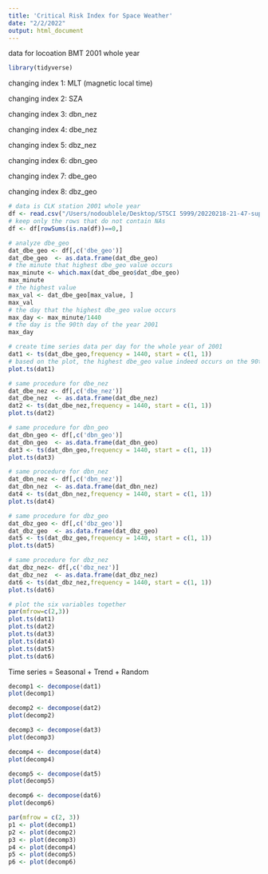 ```yaml
---
title: 'Critical Risk Index for Space Weather'
date: "2/2/2022"
output: html_document
---
```



data for locoation BMT 2001 whole year 
```r
library(tidyverse)
```


changing index 1: MLT (magnetic local time)

changing index 2: SZA

changing index 3: dbn_nez

changing index 4: dbe_nez

changing index 5: dbz_nez

changing index 6: dbn_geo

changing index 7: dbe_geo

changing index 8: dbz_geo


```r
# data is CLK station 2001 whole year 
df <- read.csv("/Users/nodoublele/Desktop/STSCI 5999/20220218-21-47-supermag.csv", header = T)
# keep only the rows that do not contain NAs
df <- df[rowSums(is.na(df))==0,]
```


```r
# analyze dbe_geo
dat_dbe_geo <- df[,c('dbe_geo')]
dat_dbe_geo  <- as.data.frame(dat_dbe_geo) 
# the minute that highest dbe_geo value occurs
max_minute <- which.max(dat_dbe_geo$dat_dbe_geo)
max_minute
# the highest value
max_val <- dat_dbe_geo[max_value, ]
max_val
# the day that the highest dbe_geo value occurs
max_day <- max_minute/1440
# the day is the 90th day of the year 2001
max_day
```

```r
# create time series data per day for the whole year of 2001
dat1 <- ts(dat_dbe_geo,frequency = 1440, start = c(1, 1))
# based on the plot, the highest dbe_geo value indeed occurs on the 90th day of 2001
plot.ts(dat1)
```



```r
# same procedure for dbe_nez
dat_dbe_nez <- df[,c('dbe_nez')]
dat_dbe_nez  <- as.data.frame(dat_dbe_nez)
dat2 <- ts(dat_dbe_nez,frequency = 1440, start = c(1, 1))
plot.ts(dat2)
```


```r
# same procedure for dbn_geo
dat_dbn_geo <- df[,c('dbn_geo')]
dat_dbn_geo  <- as.data.frame(dat_dbn_geo)
dat3 <- ts(dat_dbn_geo,frequency = 1440, start = c(1, 1))
plot.ts(dat3)
```


```r
# same procedure for dbn_nez
dat_dbn_nez <- df[,c('dbn_nez')]
dat_dbn_nez  <- as.data.frame(dat_dbn_nez)
dat4 <- ts(dat_dbn_nez,frequency = 1440, start = c(1, 1))
plot.ts(dat4)
```



```r
# same procedure for dbz_geo
dat_dbz_geo <- df[,c('dbz_geo')]
dat_dbz_geo  <- as.data.frame(dat_dbz_geo)
dat5 <- ts(dat_dbz_geo,frequency = 1440, start = c(1, 1))
plot.ts(dat5)
```



```r
# same procedure for dbz_nez
dat_dbz_nez<- df[,c('dbz_nez')]
dat_dbz_nez  <- as.data.frame(dat_dbz_nez)
dat6 <- ts(dat_dbz_nez,frequency = 1440, start = c(1, 1))
plot.ts(dat6)
```

```r
# plot the six variables together
par(mfrow=c(2,3))
plot.ts(dat1)
plot.ts(dat2)
plot.ts(dat3)
plot.ts(dat4)
plot.ts(dat5)
plot.ts(dat6)
```


Time series = Seasonal + Trend + Random 
```r
decomp1 <- decompose(dat1)
plot(decomp1)
```





```r
decomp2 <- decompose(dat2)
plot(decomp2)
```



```r
decomp3 <- decompose(dat3)
plot(decomp3)
```



```r
decomp4 <- decompose(dat4)
plot(decomp4)
```



```r
decomp5 <- decompose(dat5)
plot(decomp5)
```



```r
decomp6 <- decompose(dat6)
plot(decomp6)
```


```r
par(mfrow = c(2, 3))
p1 <- plot(decomp1)
p2 <- plot(decomp2)
p3 <- plot(decomp3)
p4 <- plot(decomp4)
p5 <- plot(decomp5)
p6 <- plot(decomp6)

```










